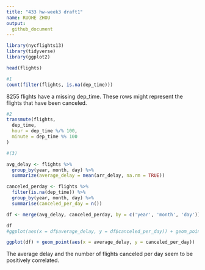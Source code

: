 ```yaml
---
title: "433 hw-week3 draft1"
name: RUOHE ZHOU
output:
  github_document
---
```

```r
library(nycflights13)
library(tidyverse)
library(ggplot2)
```

```r
head(flights)
```

```r
#1
count(filter(flights, is.na(dep_time)))

```
8255 flights have a missing dep_time. 
These rows might represent the flights that have been canceled. 

```r
#2
transmute(flights,
  dep_time,
  hour = dep_time %/% 100,
  minute = dep_time %% 100
)
```

```r
#(3)

```

```r
avg_delay <- flights %>%
  group_by(year, month, day) %>%
  summarize(average_delay = mean(arr_delay, na.rm = TRUE))

canceled_perday <- flights %>%
  filter(is.na(dep_time)) %>%
  group_by(year, month, day) %>%
  summarise(canceled_per_day = n()) 

df <- merge(avg_delay, canceled_perday, by = c('year', 'month', 'day'))

df
#ggplot(aes(x = df$average_delay, y = df$canceled_per_day)) + geom_point()
```

```r
ggplot(df) + geom_point(aes(x = average_delay, y = canceled_per_day))
```

The average delay and the number of flights canceled per day seem to be positively correlated. 
